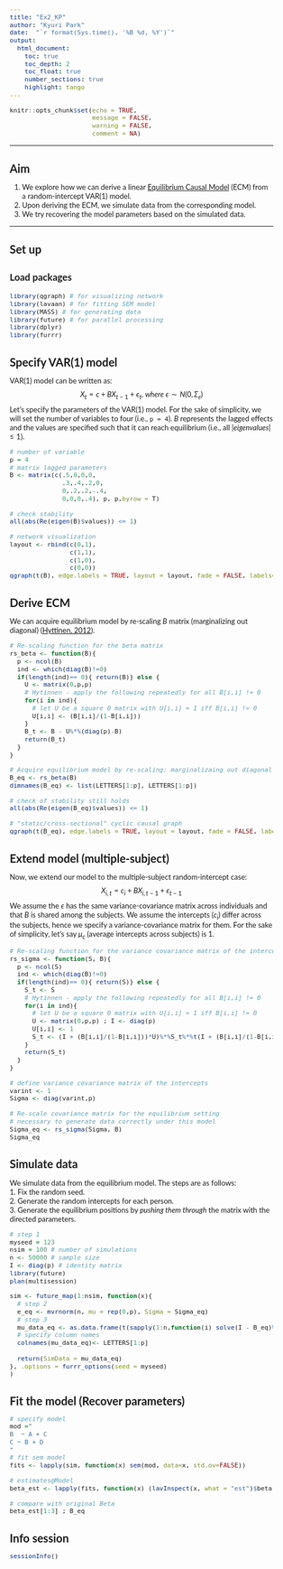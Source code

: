 ```yaml
---
title: "Ex2_KP"
author: "Kyuri Park"
date:  "`r format(Sys.time(), '%B %d, %Y')`"
output: 
  html_document:
    toc: true
    toc_depth: 2
    toc_float: true
    number_sections: true
    highlight: tango
---
```


```r
knitr::opts_chunk$set(echo = TRUE, 
                      message = FALSE, 
                      warning = FALSE, 
                      comment = NA)
```
<style type="text/css">
@import url('https://fonts.googleapis.com/css2?family=Lato:wght@300;400&display=swap');

body{ /* Normal  */
  font-size: 13px;
  font-family: 'Lato', sans-serif;
  }
h1.title {
  font-size: 25px;
  color: DarkBlue;
  margin-bottom:5px;
}
h3.subtitle{ /* Subtitle */
  font-size: 20px;
  color: DarkBlue;
  margin-top:0;
}
h1 { /* Header 1 */
  font-size: 20px;
  font-weight: bold;
}
h2 { /* Header 2 */
  font-size: 17px;
  line-height: 1.6;
}
h3 { /* Header 3 */
  font-size: 15px;
  line-height: 1.6;
}
pre { /* Code block - determines code spacing between lines */
  font-size: 13px;
}

</style>
<hr>

# Aim

1. We explore how we can derive a linear [Equilibrium Causal Model](https://link.springer.com/article/10.1007/s10670-021-00463-0) (ECM) from a random-intercept VAR(1) model. 
2. Upon deriving the ECM, we simulate data from the corresponding model. 
3. We try recovering the model parameters based on the simulated data.

---

# Set up

## Load packages
```r
library(qgraph) # for visualizing network
library(lavaan) # for fitting SEM model
library(MASS) # for generating data
library(future) # for parallel processing
library(dplyr)
library(furrr)
```

# Specify VAR(1) model

VAR(1) model can be written as:
$$ X_t = c + BX_{t-1} + \epsilon_t, \ where \ \epsilon \sim N(0, \Sigma_{\epsilon}) $$
Let's specify the parameters of the VAR(1) model. For the sake of simplicity, we will set the number of variables to four (i.e., `p = 4`).  $B$ represents the lagged effects and the values are specified such that it can reach equilibrium (i.e., all $|eigenvalues| \leq 1$).

```r
# number of variable
p = 4
# matrix lagged parameters
B <- matrix(c(.5,0,0,0,
              .3,.4,.2,0,
              0,.2,.2,-.4,
              0,0,0,.4), p, p,byrow = T)

# check stability
all(abs(Re(eigen(B)$values)) <= 1)

# network visualization
layout <- rbind(c(0,1), 
                c(1,1), 
                c(1,0),
                c(0,0))
qgraph(t(B), edge.labels = TRUE, layout = layout, fade = FALSE, labels=LETTERS[1:p])
```

# Derive ECM
We can acquire equilibrium model by re-scaling $B$ matrix (marginalizing out diagonal) ([Hyttinen, 2012](chrome-extension://efaidnbmnnnibpcajpcglclefindmkaj/https://jmlr.org/papers/volume13/hyttinen12a/hyttinen12a.pdf)).
```r
# Re-scaling function for the beta matrix
rs_beta <- function(B){
  p <- ncol(B)
  ind <- which(diag(B)!=0)
  if(length(ind)== 0){ return(B)} else {
    U <- matrix(0,p,p)
    # Hytinnen - apply the following repeatedly for all B[i,i] != 0
    for(i in ind){
      # let U be a square 0 matrix with U[i,i] = 1 iff B[i,i] != 0
      U[i,i] <- (B[i,i]/(1-B[i,i]))
    }
    B_t <- B - U%*%(diag(p)-B)
    return(B_t)
  }  
}

# Acquire equilibrium model by re-scaling: marginalizaing out diagonal (AR)
B_eq <- rs_beta(B)
dimnames(B_eq) <- list(LETTERS[1:p], LETTERS[1:p])

# check of stability still holds
all(abs(Re(eigen(B_eq)$values)) <= 1)

# "static/cross-sectional" cyclic causal graph
qgraph(t(B_eq), edge.labels = TRUE, layout = layout, fade = FALSE, labels=LETTERS[1:p])
```

# Extend model (multiple-subject)
Now, we extend our model to the multiple-subject random-intercept case:
$$ X_{i,t} = c_i + BX_{i,t-1} + \epsilon_{t-1} $$ 
We assume the $\epsilon$ has the same variance-covariance matrix across individuals and that $B$ is shared among the subjects. We assume the intercepts ($c_i$) differ across the subjects, hence we specify a variance-covariance matrix for them. For the sake of simplicity, let's say $\mu_c$ (average intercepts across subjects) is 1.

```r
# Re-scaling function for the variance covariance matrix of the intercepts
rs_sigma <- function(S, B){
  p <- ncol(S)
  ind <- which(diag(B)!=0)
  if(length(ind)== 0){ return(S)} else {
    S_t <- S
    # Hytinnen - apply the following repeatedly for all B[i,i] != 0
    for(i in ind){
      # let U be a square 0 matrix with U[i,i] = 1 iff B[i,i] != 0
      U <- matrix(0,p,p) ; I <- diag(p)
      U[i,i] <- 1
      S_t <- (I + (B[i,i]/(1-B[i,i]))*U)%*%S_t%*%t(I + (B[i,i]/(1-B[i,i]))*U)
    }
    return(S_t)
  }  
}

# define variance covariance matrix of the intercepts
varint <- 1
Sigma <- diag(varint,p)

# Re-scale covariance matrix for the equilibrium setting
# necessary to generate data correctly under this model
Sigma_eq <- rs_sigma(Sigma, B)
Sigma_eq
```

# Simulate data
We simulate data from the equilibrium model. The steps are as follows:  
1. Fix the random seed.  
2. Generate the random intercepts for each person.  
3. Generate the equilibrium positions by *pushing them through* the matrix with the directed parameters.  

```r
# step 1
myseed = 123
nsim = 100 # number of simulations
n <- 50000 # sample size
I <- diag(p) # identity matrix
library(future)
plan(multisession)

sim <- future_map(1:nsim, function(x){
  # step 2
  e_eq <- mvrnorm(n, mu = rep(0,p), Sigma = Sigma_eq)
  # step 3
  mu_data_eq <- as.data.frame(t(sapply(1:n,function(i) solve(I - B_eq)%*%e_eq[i,])))
  # specify column names
  colnames(mu_data_eq)<- LETTERS[1:p]
  
  return(SimData = mu_data_eq)
}, .options = furrr_options(seed = myseed)
)
```

# Fit the model (Recover parameters)

```r
# specify model
mod ="
B  ~ A + C
C ~ B + D
"
# fit sem model
fits <- lapply(sim, function(x) sem(mod, data=x, std.ov=FALSE))

# estimates@Model
beta_est <- lapply(fits, function(x) (lavInspect(x, what = "est")$beta[LETTERS[1:p],LETTERS[1:p]]))

# compare with original Beta
beta_est[1:3] ; B_eq
```

# Info session
```r
sessionInfo()
```



